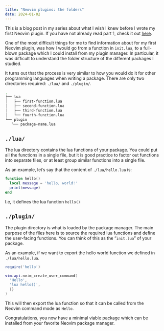 ```yaml
---
title: "Neovim plugins: the folders"
date: 2024-01-02
---
```


::: {.callout-note}
This is a blog post in my series about what I wish I knew before I wrote my
first Neovim plugin. If you have not already read part 1, check it out
[here](./nvim-lua.html).
:::

One of the most difficult things for me to find information about for my first
Neovim plugin, was how I would go from a function in `init.lua`, to a full-blown
package which I could install from my plugin manager. In particular, it was
difficult to understand the folder structure of the different packages I
studied.

It turns out that the process is very similar to how you would do it for other
programming languages when writing a package. There are only two
directories required: `./lua/` and `./plugin/`.

```sh
.
├── lua
│   ├── first-function.lua
│   ├── second-function.lua
│   ├── third-function.lua
│   └── fourth-function.lua
└── plugin
   └── package-name.lua
```

## `./lua/`

The lua directory contains the lua functions of your package. You could put all
the functions in a single file, but it is good practice to factor out functions
into separate files, or at least group similar functions into a single file.

As an example, let's say that the content of `./lua/hello.lua` is:

```lua
function hello()
  local message = 'hello, world!'
  print(message)
end
```

I.e, it defines the lua function `hello()`

## `./plugin/`

The plugin directory is what is loaded by the package manager. The main purpose
of the files here is to source the required lua functions and define the
user-facing functions. You can think of this as the "`init.lua`" of your package.

As an example, if we want to export the hello world function we defined in 
`./lua/hello.lua`.

```lua
require('hello')

vim.api.nvim_create_user_command(
  'Hello',
  'lua hello()',
  {}
)
```

This will then export the lua function so that it can be called from the Neovim 
command mode as `Hello`.

Congratulations, you now have a minimal viable package which can be installed
from your favorite Neovim package manager.

